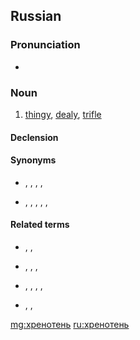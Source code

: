 ==Russian==

===Pronunciation===
* {{ru-IPA|хреноте́нь}}

===Noun===
{{ru-noun+|хреноте́нь|f}}

# {{lb|ru|colloquial}} [[thingy]], [[dealy]], [[trifle]]

====Declension====
{{ru-noun-table|хреноте́нь|f}}

====Synonyms====
* {{l|ru|ерунда́}}, {{l|ru|чушь}}, {{l|ru|дрянь}}, {{l|ru|дребедень}}, {{l|ru|хрень}}
* {{l|ru|вещь}}, {{l|ru|штуковина}}, {{l|ru|фигня́}}, {{l|ru|херня́}}, {{l|ru|хрень}}, {{l|ru|хреновина}}

====Related terms====
* {{l|ru|хрен}}, {{l|ru|хрень}}, {{l|ru|хреновина}}
* {{l|ru|хренов}}, {{l|ru|хреновый}}, {{l|ru|хреноватый}}, {{l|ru|охренителный}}
* {{l|ru|нахреначить}}, {{l|ru|нахреначить}}, {{l|ru|захреначить}}, {{l|ru|охренеть}}, {{l|ru|охреневать}}
* {{l|ru|хреново}}, {{l|ru|хреновато}}, {{l|ru|охренительно}}

[[mg:хренотень]]
[[ru:хренотень]]